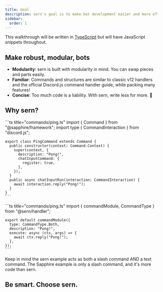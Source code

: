 ```yaml
---
title: Goal
description: sern's goal is to make bot development easier and more efficient
sidebar:
  order: 1
---
```


This walkthrough will be written in [TypeScript](https://www.typescriptlang.org/) but will have JavaScript snippets throughout.

## Make robust, modular, bots

- **Modularity**: sern is built with modularity in mind. You can swap pieces and parts easily.
- **Familiar**: Commands and structures are similar to classic v12 handlers and the official Discord.js command handler guide, while packing many features!
- **Concise**: Too much code is a liability. With sern, write less for more. 🤯

## Why sern?


<Tabs>
  <TabItem value="sapphire" label="Using @sapphire/framework 🤢">
    ```ts title="commands/ping.ts"
    import { Command } from "@sapphire/framework";
    import type { CommandInteraction } from "discord.js";

    export class PingCommand extends Command {
      public constructor(context: Command.Context) {
        super(context, {
          description: "Pong!",
          chatInputCommand: {
            register: true,
          },
        });
      }
      public async chatInputRun(interaction: CommandInteraction) {
        await interaction.reply("Pong!");
      }
    }
    ```
  </TabItem>
  <TabItem value="sern" label="Using @sern/handler 💪">
    ```ts title="commands/ping.ts"
    import { commandModule, CommandType } from "@sern/handler";

    export default commandModule({
      type: CommandType.Both,
      description: "Pong!",
      execute: async (ctx, args) => {
        await ctx.reply("Pong!");
      },
    });
    ```
  </TabItem>
</Tabs>

Keep in mind the sern example acts as both a slash command AND a text command. The Sapphire example is only a slash command, and it's more code than sern.

## Be smart. Choose sern.
